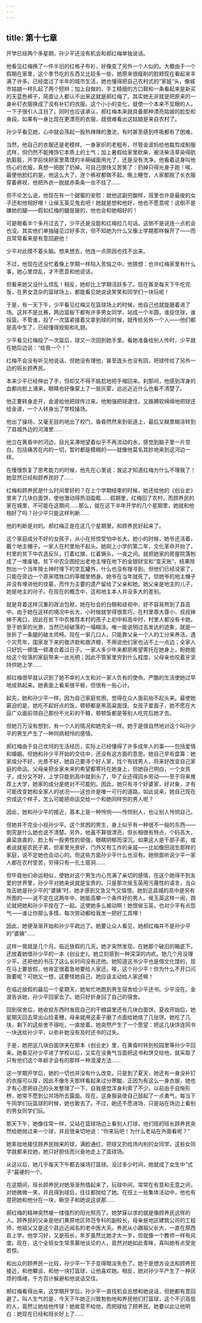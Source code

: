 ```yaml
---
---
---
```

title: 第十七章
---

开学已经两个多星期，孙少平还没有机会和郝红梅单独说话。

他看见红梅换了一件半旧的红格子布衫，好像变了另外一个人似的。大概由于一个假期在家里，这个季节吃的东西又比较多一些，她原来很瘦削的脸颊现在看起来丰满了许多。已经度过了半年的城市生活，她也懂得把自己农村式的“家娃”头，像城市姑娘一样扎起了两个短辫；加上自做的、手工精细的方口鞋和一条看起来是新买的天蓝色裤子，简直让人都认不出来这就是郝红梅了。其实她无非就是把原来的一身补钉衣服换成了没有补钉的衣服。这个小小的变化，就使一个本来不显眼的人，一下子很引人注目了。同时也应该承认，郝红梅本来就具备那种漂亮姑娘的脸型和身段。如果有一身比现在更漂亮的衣服，就很难看出这姑娘是来自农村了。

孙少平看见她，心中就会荡起一股热辣辣的激流，有时甚至感到呼吸都有了困难。

当然，他自己的衣服还是老模样。一身家织的老粗布，尽管金波妈给他裁剪成制服式样，但仍然不能掩饰它本质上的土气；加上暑假给家里砍柴，被活柴活草染得肮肮脏脏，开学前快把家里蒸馍的半碗碱面用光了，还是没有洗净。他看着这身叫他伤心的衣服，真想一把脱了扔掉。可自己很快又苦笑了：扔掉只得光身子跑！唉，最使他脸红的是，他这么大了，连个裤衩都做不起。晚上睡觉，人家都脱了长衣服穿着裤衩，他把外衣一脱就赤条条一丝不挂了……

但不论怎么说，他现在有一个甜蜜的安慰：就他这副穷酸样，班里也许是最俊的女子还和他相好哩！让侯玉英见鬼去吧！她就是想和他好，他也不愿意呢！这倒不是嫌她的腿——假如红梅的腿是跛的，他也会和她相好的！

可是眼看半个多月过去了，少平还是没能和红梅拉几句话。这倒不是说连一点机会也没。其实他们单独碰见过好多次，但不知她为什么又像上学期那样躲开了——而且常常看来是有意回避他！

少平对此摸不着头脑。想来想去，他连一点原因也找不出来。

不过，他现在还没忙着像上学期一样陷入苦恼之中。他猜想：也许红梅家里有什么事，她心里烦乱，才不愿意和他说话。

但看来她又没什么烦乱！相反，她却比上学期活跃多了。现在甚至每天下午吃完饭，在男女混杂的篮球场上，都能看见她说说笑笑和同学们一块玩呢！

于是，有一天下午，少平看见红梅又在篮球场上的时候，他自己也就旋磨着进了场。这并不是比赛，两边篮板下都有许多男女同学，站成一个半圆，谁捉住球，谁投篮。不管谁，投了一次篮紧接着又拿到球的时候，就传给另外一个人——他们都是高中生了，已经懂得规矩和礼貌。

少平看见红梅投了一次篮后，球又一次回到她手里。看她准备给别人传时，少平就在她后边说：“给我一个！”

红梅不会没有听见他说话，但她没有理他，甚至连头也没有回，把球传给了另外一边的班长顾养民。

本来少平已经伸出了手，但却又不得不尴尬地把手缩回来。刹那间，他感到浑身的血都向脸上涌来，眼睛也好像蒙上了一层灰雾，远远近近什么也看不清楚了。

他正要转身走开，金波给他把球传过来。他勉强把球逮住，又胳膊软绵绵地把球还给金波，一个人转身出了学校操场。

他出了操场，又毫无目的地出了校门，昏昏然然来到街道上，最后又糊里糊涂转到了县城外边的河滩里……

他立在黄昏中的河边，目光呆滞地望着似乎不再流动的水，感觉到脑子里一片空白。包括痛苦在内的一切，暂时都是模糊的——就像他莫名其妙地来到这河边一样。

在慢慢恢复了思考能力的时候，他先在心里说：我这才知道红梅为什么不理我了！她显然已经和顾养民好了……

红梅和顾养民是什么时间里好的？在上个学期结束的时候，她还给他的《创业史》里夹了几块白面饼，使他激动得热泪盈眶……假期里，红梅回了农村，而顾养民的家在城里，不可能在这期间……那么，就在这下半年开学的几个星期里，她就和他相好了吗？孙少平只能这样判断……

他的判断是对的。郝红梅正是在这几个星期里，和顾养民好起来了。

这个家庭成分不好的女孩子，从小在担惊受怕中长大。她小的时候，她爷还活着，戴个地主帽子，一家人在村里抬不起头。她刚上小学的第二年，文化革命开始了，村里的贫下中农造反队，打着红旗，扛着镢头，一夜之间，就把她家的房屋院落刨成了一堆废墟。贫下中农企图挖出老地主埋在地下的金银财宝和“变天账”，结果除刨出一个当年按土神时埋下的空瓦罐外，什么也没有搜寻到。但他们已经没家了，只能在旁边一个原来喂牲口的草棚里栖身。她爷在当年就死了。但她爷的地主帽子并没有埋进他的坟墓，而作为主要的遗产留给了父亲和她。她父亲是地主的儿子，她是地主的孙子。在现在的概念中，这和地主本人并没多大的差别。

就是背着这样沉重的政治包袱，她在社会的白眼和歧视中，好不容易熬到了县高中。由于她在这样的境况中长大，小时候就学得很乖巧，在村里尊大尊小，叔叔婶婶不离口，因此在贫下中农推荐本村的孩子上初中和高中时，村里人都没有卡她。至于她家的光景，当然已经破落的一塌糊涂。唯一能说明过去发达的迹象，就是一张折了一条腿的破太师椅。现在一家几口人，只能靠父亲一个人的工分来养活。遇个灾荒年，国家发下来的救济款和救济粮，不用说他们家也沾不上一点边；全家人只好饥一顿饿一顿凑合着过日子。一家人多少年来都把希望寄托在她身上，盼她能给这个败落的家庭带来一丝光明；因此不管家里穷到什么程度，父母亲也咬着牙坚持供她上学……

郝红梅很早就认识到了她不幸的人生和对一家人负有的使命。严酷的生活使她过早地成熟起来。她表面上看来很平板，但很有一些心计。

起先，她和孙少平一样，因为自己家庭贫困，觉得在众人面前抬不起头来。最使她窘迫的是，她吃不起好点的饭，顿顿都是黑高粱面馍。女孩子爱面子，她不愿在大庭广众面前领自己那份不光彩的干粮，顿顿饭都是等别人吃完后她才去。

但她万万没有想到，有一个人的情况和她完全一样。她于是很自然地对这个叫孙少平的男生产生了一种同病相怜的感情。

郝红梅由于自己坎坷的生活经历，实际上已经懂得了许多成年人的事——包括爱情和婚姻。但她和孙少平开始的交往中，还没有这方面的意思。她自己早有盘算：她家成分不好，光景不好，她自己要寻个好人家，找个有钱男人，将来好改变自己家庭的命运。父母亲把全家未来的希望都寄托在她身上，但她自己明白，一个女孩子，成分又不好，上学只能到高中就到头了，毕了业还得回乡劳动——至于将来推荐上大学，她家的成分是绝对不可能的。因此，她只有寻个好婆家，好对象，才有可能改变她和全家人的状况——这也许是唯一可行的道路。如此说来，她自己现在穷成这个样子，怎么可能把命运交给一个和她同样穷的男人呢？

因此，她和孙少平的接近，基本上是一种怜悯——怜悯别人，也让别人怜悯自己。

但她并不完全小视孙少平。这个贫困的男生，身上似乎有一种很不一般的东西——倒究是什么她也说不清楚。另外，他虽不算很漂亮，但长相很有特点，个码高大，鼻梁直直的，脸上有一股男性的顽强，眼睛阴郁而深沉。如果这人是干部子弟，或者说就是农民子弟，但家里光景好，门外又有工作的亲戚——比如像田润生那样的家庭，说不定她也会动心的。但这些方面孙少平什么也没有。她侧面听说少平一家人都在农村受苦，穷得只有一孔土窑洞……

但毕竟他们命运相似，使她对这个男生内心充满了亲切的感情。在这个她得不到友爱的世界里，孙少平对她来说就是宝贵的。只是那次侯玉英用污蔑性的语言，当众攻击她是孙少平的“婆姨”时，她才感到又急又气又恼恨。她到这县城的高中是另有所图的——说不定在这两年中，她能高攀一个条件好的男人。侯玉英这样一闹，舆论就把她和孙少平拴在了一起。这使她多么被动啊！她恨侯玉英，也对少平有点怨气——谁让你那么多情，每次劳动都给我发一把好工具哩！

因此，她便渐渐开始和孙少平疏远了。她要让众人看见，她郝红梅并不是孙少平的“婆姨”……

这样一晃就是几个月。临近放假的几天，她才突然发现，在她那个破旧的箱底下，还放着她借孙少平的一本《创业史》。她立刻感到一种深深的内疚。她几个月没理少平，还把他的书压了这么长时间没有还他。她知道这书少平也是借文化馆的，现在马上要放假，他肯定很着急地要给人家还。唉，这个孙少平！你为什么不开口问我要呢？可她又一想，这要怪她自己，她应该主动给人家还嘛！

在临近放假的最后一个星期天，她匆忙地跑到男生宿舍给少平还书。少平没在。金波告诉她，孙少平回家去了。她只好折身回了自己的宿舍。

回到宿舍后，她收拾东西时发现自己的干粮袋里还有几块白面饼。夏收开始后，她星期天回去常出山捡麦穗，母亲就用这麦子磨了点面给她烙了几张饼。她吃了几块，剩下的这些舍不得吃，一直放着。她突然产生了一个愿望：把这几块饼连同书一块送给孙少平，以弥补她没有及时还书的过失。

于是，她把这几块白面饼夹在那本《创业史》里，在黄昏时转到校园里等孙少平回来。她看见孙少平进了学校以后，又实在没勇气当面把这书和饼交给他，就采取了只有他们这个年龄才会有的那样一种浪漫方法……

这一学期开学后，她的一切也并没有什么改变。只是到了夏天，她还有一身没补钉的衣服可以穿，因此不像冬天那样看起来过分寒酸。正因为有这么一身衣服，她也才有心思把自己的头发整理了一下，自我感觉浑身利索了不少。以前由于自惭形秽，她常不愿到公共场所去露面。现在，这身服装使自己鼓起了一点勇气，每当下午同学们玩篮球的时候，她也敢去了。不过，她还不愿进场，只是站在场边上看别的男女同学们玩。

那天下午，她像往常一样，又站在篮球场边上看别人打球，他们班的班长顾养民突然给她抛过来一个球，并且很亲切地说：“你来玩吧！为什么老站在外面看呢？”

她笨拙地接住顾养民抛来的球，满脸通红，把球又扔给场内别的女同学。这些女同学就都来拉她，她只好胆怯而兴奋地走上了篮球场。

从这以后，她几乎每天下午都去操场打篮球。没过多少时间，她就成了女生中“式子”最硬的一个。

在这期间，班长顾养民对她渐渐热情起来了。玩球中间，常常在有意和无意之间，对她微微一笑，并且得到球后，往往都抛给了她。在班上一些集体活动中，他也有意把她和他分在一块，瞅空子和她说这说那……

郝红梅的精神突然被一缕强烈的阳光照亮了。她梦寐以求的就是像顾养民这样的人。顾养民的父亲是他们黄原地区师范专科的副校长，母亲是地区建筑公司的工程师，他祖父又是这个县远近闻名的老中医大夫。养民从小跟祖父长大，一直在原西县上学。他学习好，又是班长，年岁虽然比她才大一岁，但就像一个教师一样有风度。现在，这个全班女生常羡慕地谈论的人，竟然对她如此青睐，真叫她有点受宠若惊。

和出众的顾养民一比较，孙少平一下子变得暗淡失色了。她于是想方设法和顾养民接近，和他攀谈，和他一块打篮球，让他喜欢她。相反，她对孙少平产生了一种厌烦的情绪，千方百计躲避和他说话交往。

郝红梅看得出来，这学期开学后，孙少平一直找机会总想和她说话，但她都有意回避了。叫人生气的是，今天下午她正兴致勃勃地和养民他们打篮球，这个不识高低的人，竟然让她给他传球！她故意不给他，而把球给了顾养民。她要以此让他明白：她现在已经和班长好上了……